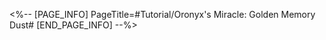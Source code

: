 <%-- [PAGE_INFO]
PageTitle=#Tutorial/Oronyx's Miracle: Golden Memory Dust#
[END_PAGE_INFO] --%>
{{Tutorial
|sort      = 630103
|title     = Oronyx's Miracle: Golden Memory Dust
|subtitle  = 
|type      = 
|about     = 
|image1    = Tutorial Oronyx's Miracle Golden Memory Dust 1.png{{subst:void|<!--$UPLOAD:<<SpriteOutput/TutorialPic/TutorialPage_630102.png>-<Tutorial Oronyx's Miracle Golden Memory Dust 1.png>-<Tutorial Files>>-->}}
|text1     = You may discover {{Color|h|nobold=1|Golden Memory Dust}} when exploring, indicating that the {{Color|h|nobold=1|target is located here in the other space-time}}.
}}